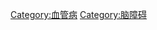 {{Commons category|Cerebrovascular diseases}}
{{ICD category|I60-I69|IX}}

[[Category:血管病|Category:血管病]]
[[Category:脑障碍|Category:脑障碍]]